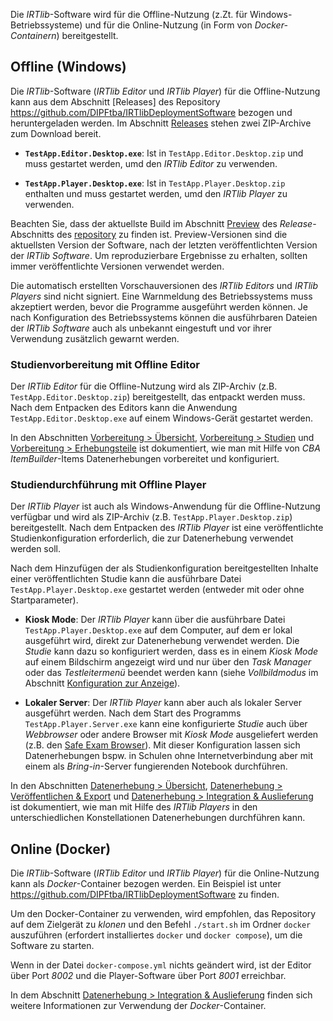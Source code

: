 Die *IRTlib*-Software wird für die Offline-Nutzung (z.Zt. für Windows-Betriebssysteme) und für die Online-Nutzung (in Form von *Docker-Containern*) bereitgestellt.

## Offline (Windows)

Die *IRTlib*-Software (*IRTlib Editor* und *IRTlib Player*) für die Offline-Nutzung kann aus dem Abschnitt [Releases] des Repository <https://github.com/DIPFtba/IRTlibDeploymentSoftware> bezogen und heruntergeladen werden. Im Abschnitt [Releases](https://github.com/DIPFtba/IRTlibDeploymentSoftware/releases) stehen zwei ZIP-Archive zum Download bereit.

* **`TestApp.Editor.Desktop.exe`**: Ist in `TestApp.Editor.Desktop.zip`  und muss gestartet werden, umd den  *IRTlib Editor* zu verwenden. 

* **`TestApp.Player.Desktop.exe`**: Ist in `TestApp.Player.Desktop.zip` enthalten und muss gestartet werden, umd den  *IRTlib Player* zu verwenden. 

::: {.callout-note collapse="true" title="Hinweis: Versionen aus der aktuellen Entwicklung als *Preview*."}
Beachten Sie, dass der aktuellste Build im Abschnitt [Preview](https://github.com/DIPFtba/IRTlibDeploymentSoftware/releases/tag/preview-231025) des *Release*-Abschnitts des [repository](https://github.com/DIPFtba/IRTlibDeploymentSoftware/releases) zu finden ist. Preview-Versionen sind die aktuellsten Version der Software, nach der letzten veröffentlichten Version der *IRTlib Software*. Um reproduzierbare Ergebnisse zu erhalten, sollten immer veröffentlichte Versionen verwendet werden. 
:::

::: {.callout-warning collapse="false" title="Hinweis: Warnmeldung beim Programmstart"}
Die automatisch erstellten Vorschauversionen des *IRTlib Editors* und *IRTlib Players* sind nicht signiert. Eine Warnmeldung des Betriebssystems muss akzeptiert werden, bevor die Programme ausgeführt werden können. Je nach Konfiguration des Betriebssystems können die ausführbaren Dateien der *IRTlib Software* auch als unbekannt eingestuft und vor ihrer Verwendung zusätzlich gewarnt werden. 
:::

### Studienvorbereitung mit Offline Editor

Der *IRTlib Editor* für die Offline-Nutzung wird als ZIP-Archiv (z.B. `TestApp.Editor.Desktop.zip`) bereitgestellt, das entpackt werden muss. Nach dem Entpacken des Editors kann die Anwendung `TestApp.Editor.Desktop.exe` auf einem Windows-Gerät gestartet werden.

In den Abschnitten [Vorbereitung > Übersicht](preparation-overview.qmd), [Vorbereitung > Studien](preparation-studies.qmd) und [Vorbereitung > Erhebungsteile](preparation-parts.qmd) ist dokumentiert, wie man mit Hilfe von *CBA ItemBuilder*-Items Datenerhebungen vorbereitet und konfiguriert.

### Studiendurchführung mit Offline Player 

Der *IRTlib Player* ist auch als Windows-Anwendung für die Offline-Nutzung verfügbar und wird als ZIP-Archiv (z.B. `TestApp.Player.Desktop.zip`) bereitgestellt. Nach dem Entpacken des *IRTlib Player* ist eine veröffentlichte Studienkonfiguration erforderlich, die zur Datenerhebung verwendet werden soll.  

Nach dem Hinzufügen der als Studienkonfiguration bereitgestellten Inhalte einer veröffentlichten Studie kann die ausführbare Datei `TestApp.Player.Desktop.exe` gestartet werden (entweder mit oder ohne Startparameter). 

* **Kiosk Mode**: Der *IRTlib Player* kann über die ausführbare Datei `TestApp.Player.Desktop.exe` auf dem Computer, auf dem er lokal ausgeführt wird, direkt zur Datenerhebung verwendet werden. Die *Studie* kann dazu so konfiguriert werden, dass es in einem *Kiosk Mode* auf einem Bildschirm angezeigt wird und nur über den *Task Manager* oder das *Testleitermenü* beendet werden kann (siehe *Vollbildmodus* im Abschnitt [Konfiguration zur Anzeige](preparation-studies.html#konfiguration-zur-anzeige)).

* **Lokaler Server**: Der *IRTlib Player* kann aber auch als lokaler Server ausgeführt werden. Nach dem Start des Programms `TestApp.Player.Server.exe` kann eine konfigurierte *Studie* auch über *Webbrowser* oder andere Browser mit *Kiosk Mode* ausgeliefert werden (z.B. den [Safe Exam Browser](https://safeexambrowser.org/)). Mit dieser Konfiguration lassen sich Datenerhebungen bspw. in Schulen ohne Internetverbindung aber mit einem als *Bring-in*-Server fungierenden Notebook durchführen.

In den Abschnitten [Datenerhebung > Übersicht](data-collection-overview.qmd), [Datenerhebung > Veröffentlichen & Export](data-collection-publish-and-export.qmd) und [Datenerhebung > Integration & Auslieferung](data-collection-player-integration.qmd) ist dokumentiert, wie man mit Hilfe des *IRTlib Players* in den unterschiedlichen Konstellationen Datenerhebungen durchführen kann. 

## Online (Docker)

Die *IRTlib*-Software (*IRTlib Editor* und *IRTlib Player*) für die Online-Nutzung kann als *Docker*-Container bezogen werden. Ein Beispiel ist unter <https://github.com/DIPFtba/IRTlibDeploymentSoftware> zu finden. 

Um den Docker-Container zu verwenden, wird empfohlen, das Repository auf dem Zielgerät zu *klonen* und den Befehl `./start.sh` im Ordner `docker` auszuführen (erfordert installiertes `docker` und `docker compose`), um die Software zu starten.

Wenn in der Datei `docker-compose.yml` nichts geändert wird, ist der Editor über Port *8002* und die Player-Software über Port *8001* erreichbar.

In dem Abschnitt [Datenerhebung > Integration & Auslieferung](data-collection-player-integration.qmd) finden sich weitere Informationen zur Verwendung der *Docker*-Container. 
